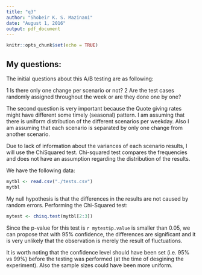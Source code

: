 ```yaml
---
title: "q3"
author: "Shobeir K. S. Mazinani"
date: "August 1, 2016"
output: pdf_document
---
```


```r
knitr::opts_chunk$set(echo = TRUE)
```

## My questions:

The initial questions about this A/B testing are as following:

  1  Is there only one change per scenario or not?
  2  Are the test cases randomly assigned throughout the week or are they done one by one?
  
The second question is very important because the Quote giving rates might have different some timely (seasonal) pattern. I am assuming that there is uniform distribution of the different scenarios per weekday. Also I am assuming that each scenario is separated by only one change from another scenario. 

Due to lack of information about the variances of each scenario results, I will use the ChiSquared test. Chi-squared test compares the frequencies and does not have an assumption regarding the distribution of the results. 

We have the following data:

```r
mytbl <- read.csv("./tests.csv")
mytbl
```

My null hypothesis is that the differences in the results are not caused by random errors. Performing the Chi-Squared test:

```r
mytest <- chisq.test(mytbl[2:3])
```

Since the p-value for this test is `r mytest$p.value` is smaller than 0.05, we can propose that with 95% confidence, the differences are significant and it is very unlikely that the observation is merely the result of fluctuations.

It is worth noting that the confidence level should have been set (i.e. 95% vs 99%) before the testing was performed (at the time of desgining the experiment).
Also the sample sizes could have been more uniform. 